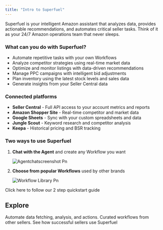```yaml
---
title: "Intro to Superfuel"
---
```


Superfuel is your intelligent Amazon assistant that analyzes data, provides actionable recommendations, and automates critical seller tasks. Think of it as your 24/7 Amazon operations team that never sleeps.

### What can you do with Superfuel?

- Automate repetitive tasks with your own Workflows
- Analyze competitor strategies using real-time market data
- Optimize and monitor listings with data-driven recommendations
- Manage PPC campaigns with intelligent bid adjustments
- Plan inventory using the latest stock levels and sales data
- Generate insights from your Seller Central data

### Connected platforms

- **Seller Central** - Full API access to your account metrics and reports
- **Amazon Shopper Site** - Real-time competitor and market data
- **Google Sheets** - Sync with your custom spreadsheets and data
- **Jungle Scout** - Keyword research and competitor analysis
- **Keepa** - Historical pricing and BSR tracking

### Two ways to use Superfuel

1. **Chat with the Agent** and create any Workflow you want

   ![Agentchatscreenshot Pn](/images/Agentchatscreenshot.png)
2. **Choose from popular Workflows** used by other brands

   ![Workflow Library Pn](/images/WorkflowLibrary.png)

<Card title="Run Your First Workflow" icon="rocket" iconType="regular" color="#NaNNaNNaN" horizontal href="https://docs.superfuel.io/getting-started/first-workflow">
  Click here to follow our 2 step quickstart guide
</Card>

## Explore

<Columns cols={3}>
  <Card title="Workflows" icon="chart-network" href="https://docs.superfuel.io/concepts/workflows">
    Automate data fetching, analysis, and actions.
  </Card>
  <Card title="Workflow Library" icon="book" href="https://docs.superfuel.io/concepts/workflow-library">
    Curated workflows from other sellers.
  </Card>
  <Card title="Best Practices" icon="lightbulb" href="https://docs.superfuel.io/more-resources/success-stories">
    See how successful sellers use Superfuel
  </Card>
</Columns>
